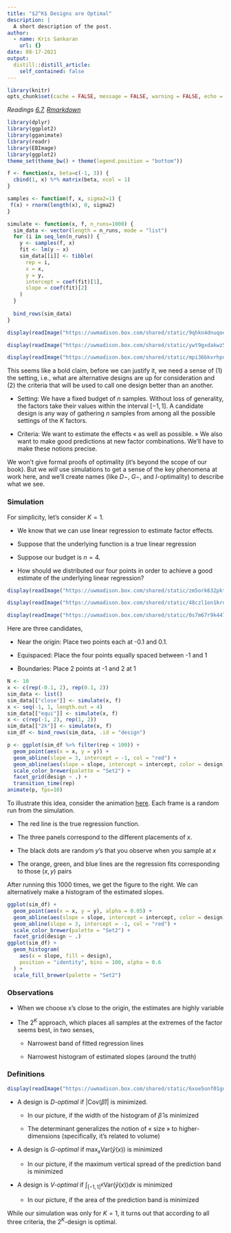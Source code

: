 ```yaml
---
title: "$2^K$ Designs are Optimal"
description: |
  A short description of the post.
author:
  - name: Kris Sankaran
    url: {}
date: 08-17-2021
output:
  distill::distill_article:
    self_contained: false
---
```


```r
library(knitr)
opts_chunk$set(cache = FALSE, message = FALSE, warning = FALSE, echo = TRUE)
```

_Readings [6.7](), [Rmarkdown]()_



```r
library(dplyr)
library(ggplot2)
library(gganimate)
library(readr)
library(EBImage)
library(ggplot2)
theme_set(theme_bw() + theme(legend.position = "bottom"))
```

```r
f <- function(x, beta=c(-1, 3)) {
  cbind(1, x) %*% matrix(beta, ncol = 1)
}

samples <- function(f, x, sigma2=1) {
 f(x) + rnorm(length(x), 0, sigma2)
}

simulate <- function(x, f, n_runs=1000) {
  sim_data <- vector(length = n_runs, mode = "list")
  for (i in seq_len(n_runs)) {
    y <- samples(f, x)
    fit <- lm(y ~ x)
    sim_data[[i]] <- tibble(
      rep = i,
      x = x,
      y = y,
      intercept = coef(fit)[1],
      slope = coef(fit)[2]
    )
  }
  
  bind_rows(sim_data)
}
```

```r
display(readImage("https://uwmadison.box.com/shared/static/9qhkn4dnuqoou7dm02zgkexze5mlaz6z.png"))
```
```r
display(readImage("https://uwmadison.box.com/shared/static/ywt9gxdakwz558bl6j57y1v25uncjjil.png"))
```
```r
display(readImage("https://uwmadison.box.com/shared/static/mpi36bkvrhpuf3ls66jxkqy4mvqoqzfm.png"))
```

This seems like a bold claim, before we can justify it, we need a sense of (1) the setting, i.e., what are alternative designs are up for consideration and (2) the criteria that will be used to call one design better than an another.

* Setting: We have a fixed budget of $n$ samples. Without loss of generality, the factors take their values within the interval $\left[-1, 1\right]$. A candidate design is any way of gathering $n$ samples from among all the possible settings of the $K$ factors.

* Criteria: We want to estimate the effects « as well as possible. » We also want to make good predictions at new factor combinations. We’ll have to make these notions precise.

We won’t give formal proofs of optimality (it’s beyond the scope of our book).
But we *will* use simulations to get a sense of the key phenomena at work here,
and we’ll create names (like $D-$, $G-$, and $I$-optimality) to describe what we see.

### Simulation

For simplicity, let’s consider $K = 1$. 

* We know that we can use linear regression to estimate factor effects.

* Suppose that the underlying function is a true linear regression

* Suppose our budget is $n = 4$.

* How should we distributed our four points in order to achieve a good estimate of the underlying linear regression?

```r
display(readImage("https://uwmadison.box.com/shared/static/zm5ork632pktbbryzvs4ex6fbvd78z72.png"))
```
```r
display(readImage("https://uwmadison.box.com/shared/static/48czl1on1krut0gquz5arqdb5a81ft40.png"))
```
```r
display(readImage("https://uwmadison.box.com/shared/static/0s7m67r9k447irxr8jdzmta8h0ea2seg.png"))
```

Here are three candidates,

* Near the origin: Place two points each at -0.1 and 0.1.

* Equispaced: Place the four points equally spaced between -1 and 1

* Boundaries: Place 2 points at -1 and 2 at 1

```r
N <- 10
x <- c(rep(-0.1, 2), rep(0.1, 2))
sim_data <- list()
sim_data[["close"]] <- simulate(x, f)
x <- seq(-1, 1, length.out = 4)
sim_data[["equi"]] <- simulate(x, f)
x <- c(rep(-1, 2), rep(1, 2))
sim_data[["2k"]] <- simulate(x, f)
sim_df <- bind_rows(sim_data, .id = "design")
```

```r
p <- ggplot(sim_df %>% filter(rep < 100)) +
  geom_point(aes(x = x, y = y)) +
  geom_abline(slope = 3, intercept = -1, col = "red") +
  geom_abline(aes(slope = slope, intercept = intercept, color = design)) +
  scale_color_brewer(palette = "Set2") +
  facet_grid(design ~ .) +
  transition_time(rep)
animate(p, fps=10)
```

To illustrate this idea, consider the animation
[here](https://drive.google.com/file/d/1pgMuz67plwSSb0kWw0i87QK7vaztbxba/view?usp=sharing).
Each frame is a random run from the simulation.

* The red line is the true regression function.

* The three panels correspond to the different placements of $x$.

* The black dots are random $y$’s that you observe when you sample at $x$

* The orange, green, and blue lines are the regression fits corresponding to those $\left(x, y\right)$ pairs

After running this 1000 times, we get the figure to the right. We can alternatively make a histogram of the estimated slopes.

```r
ggplot(sim_df) +
  geom_point(aes(x = x, y = y), alpha = 0.05) +
  geom_abline(aes(slope = slope, intercept = intercept, color = design), alpha = 0.1) +
  geom_abline(slope = 3, intercept = -1, col = "red") +
  scale_color_brewer(palette = "Set2") +
  facet_grid(design ~ .)
ggplot(sim_df) +
  geom_histogram(
    aes(x = slope, fill = design), 
    position = "identity", bins = 100, alpha = 0.6
  ) +
  scale_fill_brewer(palette = "Set2")
```

### Observations

* When we choose x’s close to the origin, the estimates are highly variable

* The $2^{K}$ approach, which places all samples at the extremes of the factor seems best, in two senses,

	* Narrowest band of fitted regression lines
	
	* Narrowest histogram of estimated slopes (around the truth)

### Definitions

```r
display(readImage("https://uwmadison.box.com/shared/static/6xoe5onf01gdpaef6g0qtcstbhb9w72n.png"))
```

* A design is _$D$-optimal_ if $\left|\text{Cov}\left(\hat{\beta}\right)\right|$ is minimized.

	* In our picture, if the width of the histogram of $\hat{\beta}$ is minimized
	
	* The determinant generalizes the notion of « size » to higher-dimensions (specifically, it’s related to volume)
	
* A design is _$G$-optimal_ if $\max_{x} \text{Var}\left(\hat{y}\left(x\right)\right)$ is minimized

	* In our picture, if the maximum vertical spread of the prediction band is minimized
	
* A design is _$V$-optimal_ if $\int_{\left[-1, 1\right]^{K}} \text{Var}\left(\hat{y}\left(x\right)\right)dx$ is minimized

	* In our picture, if the area of the prediction band is minimized

While our simulation was only for $K = 1$, it turns out that according to all three  criteria, the $2^{K}$-design is optimal.